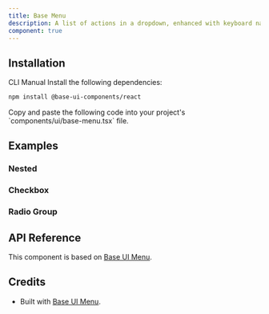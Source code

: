 ```yaml
---
title: Base Menu
description: A list of actions in a dropdown, enhanced with keyboard navigation. Built on top of Base UI Menu component with shadcn styling.
component: true
---
```


<ExamplePreview path="base-menu/default" />

## Installation

<Tabs defaultValue="cli">

<TabsList>
  <TabsTrigger value="cli">CLI</TabsTrigger>
  <TabsTrigger value="manual">Manual</TabsTrigger>
</TabsList>

<TabsContent value="cli">
  <CliCommands name="base-menu" />
</TabsContent>

<TabsContent value="manual">    
<Steps>

<Step>
Install the following dependencies:

```bash
npm install @base-ui-components/react
```

</Step>

<Step>
Copy and paste the following code into your project's `components/ui/base-menu.tsx` file.

<ComponentPreview name="base-menu" />

</Step>

</Steps>

</TabsContent>

</Tabs>

## Examples

### Nested

<ExamplePreview path="base-menu/nested" />

### Checkbox

<ExamplePreview path="base-menu/checkbox" />

### Radio Group

<ExamplePreview path="base-menu/radio-group" />


## API Reference

This component is based on [Base UI Menu](https://base-ui.com/react/components/menu).

## Credits

- Built with [Base UI Menu](https://base-ui.com/react/components/menu).
